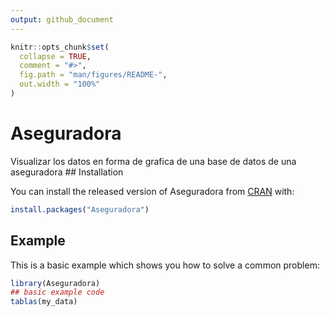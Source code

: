 ```yaml
---
output: github_document
---
```


<!-- README.md is generated from README.Rmd. Please edit that file -->

```r
knitr::opts_chunk$set(
  collapse = TRUE,
  comment = "#>",
  fig.path = "man/figures/README-",
  out.width = "100%"
)
```

# Aseguradora

<!-- badges: start -->
<!-- badges: end -->

Visualizar los datos en forma de grafica de una base de datos de una aseguradora
## Installation

You can install the released version of Aseguradora from [CRAN](https://CRAN.R-project.org) with:

``` r
install.packages("Aseguradora")
```

## Example

This is a basic example which shows you how to solve a common problem:

```r
library(Aseguradora)
## basic example code
tablas(my_data)
```
